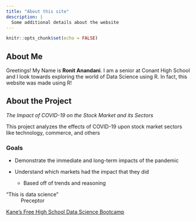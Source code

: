 ```yaml
---
title: "About this site"
description: |
  Some additional details about the website
---
```


```r
knitr::opts_chunk$set(echo = FALSE)
```

## About Me

Greetings! My Name is **Ronit Anandani**. I am a senior at Conant High School and I look towards exploring the world of Data Science using R. In fact, this website was made using R!

## About the Project
*The Impact of COVID-19 on the Stock Market and its Sectors*

This project analyzes the effects of COVID-19 upon stock market sectors like technology, commerce, and others

### Goals

* Demonstrate the immediate and long-term impacts of the pandemic

* Understand which markets had the impact that they did

  + Based off of trends and reasoning
  
“This is data science”  
~ Preceptor

[Kane’s Free High School Data Science Bootcamp](https://bootcamp.davidkane.info/)
